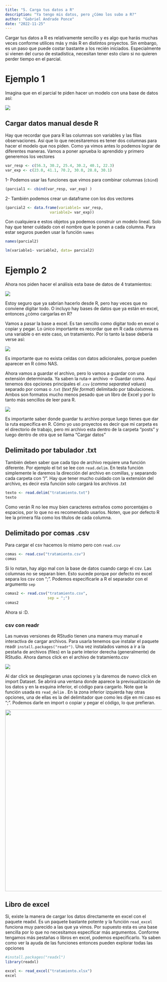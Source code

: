 ```yaml
---
title: "5. Carga tus datos a R"
description: "Ya tengo mis datos, pero ¿Cómo los subo a R?"
author: "Gabriel Andrade Ponce"
date: "2022-11-25"
---
```


Cargar tus datos a R es relativamente sencillo y es algo que harás muchas veces conforme utilices más y más R en distintos proyectos. Sin embargo, es un paso que puede costar bastante a los recién iniciados. Especialmente si vienen del curso de estadística, necesitan tener esto claro si no quieren perder tiempo en el parcial.

# Ejemplo 1

Imagina que en el parcial te piden hacer un modelo con una base de datos así:

![](ejem.png)

## Cargar datos manual desde R

Hay que recordar que para R las columnas son variables y las filas observaciones. Así que lo que necesitaremos es tener dos columnas para hacer el modelo que nos piden. Como ya vimos antes lo podemos lograr de diferentes maneras. Vamos a poner aprueba lo aprendido y primero generemos los vectores

```r
var_resp <- c(56.3, 30.2, 25.4, 30.2, 40.1, 22.3)
var_exp <- c(23.0, 41.1, 70.2, 30.0, 28.8, 30.1)
```

1- Podemos usar las funciones que vimos para combinar columnas (`cbind`)

```r
(parcial1 <- cbind(var_resp, var_exp) )
```

2- También podemos crear un dataframe con los dos vectores

```r
(parcial2 <- data.frame(variable1= var_resp,
                    variable2= var_exp))
```

Con cualquiera e estos objetos ya podemos construir un modelo lineal. Solo hay que tener cuidado con el nombre que le ponen a cada columna. Para estar seguros pueden usar la función `names`

```r
names(parcial2)

lm(variable1~ variable2, data= parcial2)
```

# Ejemplo 2

Ahora nos piden hacer el análisis esta base de datos de 4 tratamientos:

![](ejem2.png)

Estoy seguro que ya sabrían hacerlo desde R, pero hay veces que no conviene digitar todo. O incluyo hay bases de datos que ya están en excel, entonces ¿cómo cargarlas en R?

Vamos a pasar la base a excel. Es tan sencillo como digitar todo en excel o copiar y pegar. Lo único importante es recordar que en R cada columna es una variable o en este caso, un tratamiento. Por lo tanto la base debería verse así:

![](excel.png)

Es importante que no exista celdas con datos adicionales, porque pueden aparecer en R cómo NAS.

Ahora vamos a guardar el archivo, pero lo vamos a guardar con una extensión determinada. Ya saben la ruta-\> archivo -\> Guardar como. Aquí tenemos dos opciones principales el .`csv` (*comma separated values*) separado por comas o .`txt` (*text file format*) delimitado por tabulaciones. Ambos son formatos mucho menos pesado que un libro de Excel y por lo tanto más sencillos de leer para R.

![](save.png)

Es importante saber donde guardar tu archivo porque luego tienes que dar la ruta específica en R. Cómo yo uso proyectos es decir que mi carpeta es el directorio de trabajo, pero mi archivo esta dentro de la carpeta "posts" y luego dentro de otra que se llama "Cargar datos"

## Delimitado por tabulador .txt

También deben saber que cada tipo de archivo requiere una función diferente. Por ejemplo el txt se lee con `read.delim`. En testa función simplemente le daremos la dirección del archivo en comillas, y separando cada carpeta con "/". Hay que tener mucho cuidado con la extensión del archivo, es decir esta función solo cargará los archivos .txt

```r

texto <- read.delim("tratamiento.txt")
texto
```

Como verán R no lee muy bien caracteres extraños como porcentajes o espacios, por lo que no es recomendado usarlos. Noten, que por defecto R lee la primera fila como los títulos de cada columna.

## Delimitado por comas .csv

Para cargar el csv hacemos lo mismo pero con `read.csv`

```r
comas <- read.csv("tratamiento.csv")
comas
```

Si lo notan, hay algo mal con la base de datos cuando cargo el csv. Las columnas no se separan bien. Esto sucede porque por defecto mi excel separa los csv con ";". Podemos especificarle a R el separador con el argumento `sep`

```r
comas2 <- read.csv("tratamiento.csv",
                   sep = ";")
comas2
```

Ahora si :D.

### csv con readr

Las nuevas versiones de RStudio tienen una manera muy manual e interactiva de cargar archivos. Para usarla tenemos que instalar el paquete readr `install.packages("readr")`. Una vez instalados vamos a ir a la pestaña de archivos (files) en la parte interior derecha (generalmente) de RStudio. Ahora damos click en el archivo de tratamiento.csv

![](archivo.png)

Al dar click se desplegaran unas opciones y la daremos de nuevo click en import Dataset. Se abrirá una ventana donde aparece la previsualización de los datos y en la esquina inferior, el código para cargarlo. Note que la función usada es `read_delim` . En la zona inferior izquierda hay otras opciones, una de ellas es la del delimitador que como les dije en mi caso es ";". Podemos darle en import o copiar y pegar el código, lo que prefieran.

![](import.png){width="583"}

## Libro de excel

Si, existe la manera de cargar los datos directamente en excel con el paquete readxl. Es un paquete bastante potente y la función `read_excel` funciona muy parecido a las que ya vimos. Por supuesto esta es una base sencilla por lo que no necesitamos especificar más argumentos. Conforme tengamos más pestañas o libros en excel, podemos especificarlo. Ya saben como ver la ayuda de las funciones entonces pueden explorar todas las opciones

```r
#install.packages("readxl")
library(readxl)

excel <- read_excel("tratamiento.xlsx")
excel
```
